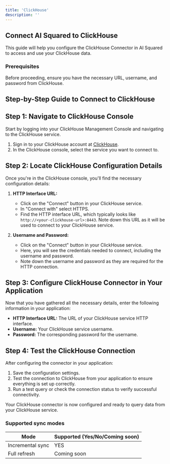 ```yaml
---
title: 'ClickHouse'
description: ''
---
```


## Connect AI Squared to ClickHouse

This guide will help you configure the ClickHouse Connector in AI Squared to access and use your ClickHouse data.

### Prerequisites

Before proceeding, ensure you have the necessary URL, username, and password from ClickHouse.

## Step-by-Step Guide to Connect to ClickHouse

## Step 1: Navigate to ClickHouse Console

Start by logging into your ClickHouse Management Console and navigating to the ClickHouse service.

1. Sign in to your ClickHouse account at [ClickHouse](https://clickhouse.com/).
2. In the ClickHouse console, select the service you want to connect to.

## Step 2: Locate ClickHouse Configuration Details

Once you're in the ClickHouse console, you'll find the necessary configuration details:

1. **HTTP Interface URL:**
   - Click on the "Connect" button in your ClickHouse service.
   - In "Connect with" select HTTPS.
   - Find the HTTP interface URL, which typically looks like `http://<your-clickhouse-url>:8443`. Note down this URL as it will be used to connect to your ClickHouse service.

2. **Username and Password:**
   - Click on the "Connect" button in your ClickHouse service.
   - Here, you will see the credentials needed to connect, including the username and password.
   - Note down the username and password as they are required for the HTTP connection.

## Step 3: Configure ClickHouse Connector in Your Application

Now that you have gathered all the necessary details, enter the following information in your application:

- **HTTP Interface URL:** The URL of your ClickHouse service HTTP interface.
- **Username:** Your ClickHouse service username.
- **Password:** The corresponding password for the username.

## Step 4: Test the ClickHouse Connection

After configuring the connector in your application:

1. Save the configuration settings.
2. Test the connection to ClickHouse from your application to ensure everything is set up correctly.
3. Run a test query or check the connection status to verify successful connectivity.

Your ClickHouse connector is now configured and ready to query data from your ClickHouse service.

### Supported sync modes

| Mode            | Supported (Yes/No/Coming soon) |
|-----------------|--------------------------------|
| Incremental sync | YES                           |
| Full refresh     | Coming soon                   |